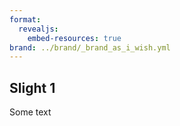 ```yaml
---
format:
  revealjs:
    embed-resources: true
brand: ../brand/_brand_as_i_wish.yml
---
```


## Slight 1

Some text

